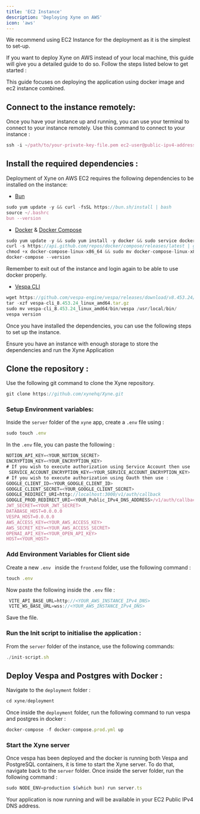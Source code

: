 ```yaml
---
title: 'EC2 Instance'
description: 'Deploying Xyne on AWS'
icon: 'aws'
---
```


<Tip>We recommend using EC2 Instance for the deployment as it is the simplest to set-up.</Tip>

If you want to deploy Xyne on AWS instead of your local machine, this guide will give you a detailed guide to do so.
Follow the steps listed below to get started : 

<Note>This guide focuses on deploying the application using docker image and ec2 instance combined.</Note>

## Connect to the instance remotely: 
Once you have your instance up and running, you can use your terminal to connect to your instance remotely. 
Use this command to connect to your instance : 


```javascript
ssh -i ~/path/to/your-private-key-file.pem ec2-user@public-ipv4-address
```


## Install the required dependencies : 
Deployment of Xyne on AWS EC2 requires the following dependencies to be installed on the instance:

- [Bun](https://bun.sh/docs/installation)
```javascript
sudo yum update -y && curl -fsSL https://bun.sh/install | bash 
source ~/.bashrc
bun --version
```
- [Docker](https://docs.docker.com/engine/install/) & [Docker Compose](https://docs.docker.com/compose/install/)
```javascript
sudo yum update -y && sudo yum install -y docker && sudo service docker start && sudo usermod -a -G docker $USER
curl -s https://api.github.com/repos/docker/compose/releases/latest | grep browser_download_url  | grep docker-compose-linux-x86_64 | cut -d '"' -f 4 | wget -qi -
chmod +x docker-compose-linux-x86_64 && sudo mv docker-compose-linux-x86_64 /usr/local/bin/docker-compose
docker-compose --version
```

<Warning> Remember to exit out of the instance and login again to be able to use docker properly.</Warning>

- [Vespa CLI](https://docs.vespa.ai/en/build-install-vespa.html)
```javascript
wget https://github.com/vespa-engine/vespa/releases/download/v8.453.24/vespa-cli_8.453.24_linux_amd64.tar.gz [ you can choose a more recent version]
tar -xzf vespa-cli_8.453.24_linux_amd64.tar.gz
sudo mv vespa-cli_8.453.24_linux_amd64/bin/vespa /usr/local/bin/
vespa version
```

Once you have installed the dependencies, you can use the following steps to set up the instance.

<Warning>Ensure you have an instance with enough storage to store the dependencies and run the Xyne Application</Warning>


## Clone the repository : 

Use the following git command to clone the Xyne repository.
```javascript
git clone https://github.com/xynehq/Xyne.git
```

### Setup Environment variables: 
Inside the ```server``` folder of the ```xyne``` app, create a ```.env``` file using :
```javascript
sudo touch .env
```
In the ```.env``` file, you can paste the following :

```javascript .env file
NOTION_API_KEY=<YOUR_NOTION_SECRET>
ENCRYPTION_KEY=<YOUR_ENCRYPTION_KEY>
# If you wish to execute authorization using Service Account then use :
 SERVICE_ACCOUNT_ENCRYPTION_KEY=<YOUR_SERVICE_ACCOUNT_ENCRYPTION_KEY> 
# If you wish to execute authorization using Oauth then use :   
GOOGLE_CLIENT_ID=<YOUR_GOOGLE_CLIENT_ID>
GOOGLE_CLIENT_SECRET=<YOUR_GOOGLE_CLIENT_SECRET>
GOOGLE_REDIRECT_URI=http://localhost:3000/v1/auth/callback
GOOGLE_PROD_REDIRECT_URI=<YOUR_Public_IPv4_DNS_ADDRESS>/v1/auth/callback
JWT_SECRET=<YOUR_JWT_SECRET>
DATABASE_HOST=0.0.0.0
VESPA_HOST=0.0.0.0
AWS_ACCESS_KEY=<YOUR_AWS_ACCESS_KEY>
AWS_SECRET_KEY=<YOUR_AWS_ACCESS_SECRET>
OPENAI_API_KEY=<YOUR_OPEN_API_KEY>
HOST=<YOUR_HOST>
```


### Add Environment Variables for Client side

Create a new ```.env ``` inside the ```frontend``` folder, use the following command : 
```javascript
touch .env
```
Now paste the following inside the ```.env``` file : 

```javascript
 VITE_API_BASE_URL=http://<YOUR_AWS_INSTANCE_IPv4_DNS>
 VITE_WS_BASE_URL=wss://<YOUR_AWS_INSTANCE_IPv4_DNS>
```
Save the file.

### Run the Init script to initialise the application :  

From the ```server``` folder of the instance, use the following commands: 
```javascript
./init-script.sh
```

## Deploy Vespa and Postgres with Docker  :

Navigate to the ```deployment``` folder : 
```javascript 
cd xyne/deployment
```
Once inside the ```deployment``` folder, run the following command to run vespa and postgres in docker :
```javascript 
docker-compose -f docker-compose.prod.yml up
```

### Start the Xyne server

Once vespa has been deployed and the docker is running both Vespa and PostgreSQL containers, it is time to start the Xyne server.
To do that, navigate back to the ```server``` folder. Once inside the server folder, run the following command : 

```javascript
sudo NODE_ENV=production $(which bun) run server.ts
```

Your application is now running and will be available in your EC2 Public IPv4 DNS address.


